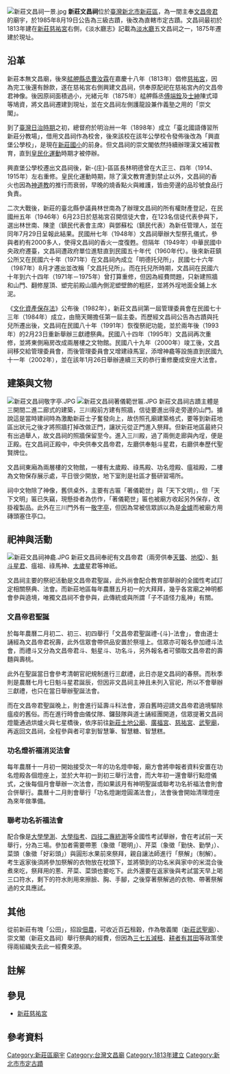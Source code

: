 {{coord|25.0377963|121.4567329|display=title}}
{{東亞廟宇
| name = 新莊文昌祠
| img = File:新莊文昌祠入口山門.jpg
| img_capt = 文昌祠入口山門
| image_width = 230px
| god = [[文昌帝君|文昌帝君]]
| type = 
| struct = 
| location ={{ROC-TW}}新北市新莊區文德里碧江街20號
| time = 6:00~18:00(17:50關廟門）
| open_year = 1813年始建
| cere_date = 農曆[[二月初三|二月初三]]（文昌帝君聖誕{{r|蔣|page=108}}）
| cultural_collection = 直轄市定古蹟
}}
[[File:新莊文昌祠一景.jpg|thumb]]
'''新莊文昌祠'''位於[[臺灣|臺灣]][[新北市|新北市]][[新莊區|新莊區]]，為一間主奉[[文昌帝君|文昌帝君]]的廟宇，於1985年8月19日公告為三級古蹟，後改為直轄市定古蹟{{r|文}}。文昌祠最初於1813年建在[[新莊慈祐宮|新莊慈祐宮]]右側，《淡水廳志》記載為[[淡水廳|淡水廳]]五文昌祠之一{{NoteTag|1=清代淡水廳只有五間文昌祠，分別在：[[新竹市|新竹]]、[[桃園區|桃園]]、[[新莊區|新莊]]、[[板橋區_(新北市)|板橋]]、[[士林區|士林]]。《淡水廳志·典禮志》：「文昌祠，一在廳治東門內，嘉慶八年同知胡應魁建，道光十七年同知婁雲修。一在新莊街，嘉慶十八年縣丞曹汝霖捐建。一在芝蘭堡，有記。一在桃仔園，同治六年，同知嚴金清諭紳董李鵬芳、徐玉衡捐建。一在枋橋街，同治二年，紳士[[林維讓|林維讓]]、[[林維源|林維源]]捐建。」}}，1875年遷建於現址{{r|周}}。

== 沿革 ==
新莊本無文昌廟，後來[[艋舺縣丞|艋舺縣丞]][[曹汝霖_(艋舺縣丞)|曹汝霖]]在嘉慶十八年（1813年）倡修[[新莊慈祐宮|慈祐宮]]，因為完工後還有餘款，遂在慈祐宮右側興建文昌祠{{NoteTag|1=位置即1983年所建的「榮和活動中心」所在地{{r|志}}。}}，供奉原配祀在慈祐宮內的文昌帝君神像{{r|周}}{{r|文}}。後因原祠面積過小，光緒元年（1875年）艋舺縣丞[[傅端銓|傅端銓]]及[[士紳|士紳]]陳式璋等鳩資，將文昌祠遷建到現址，並在文昌祠左側護龍設兼作義塾之用的「崇文閣」{{r|周}}{{r|文}}。

到了[[臺灣日治時期|臺灣日治時期]]之初，總督府於明治卅一年（1898年）成立「臺北國語傳習所新莊分教場」，借用文昌祠作為校舍，後來該校在該年公學校令發佈後改為「興直堡公學校」，是現在[[新北市新莊區新莊國民小學|新莊國小]]的前身{{r|周}}。但文昌祠的崇文閣依然持續辦理漢文補習教育，直到[[皇民化運動|皇民化運動]]時期才被停辦{{r|周}}。

興直堡公學校遷出文昌祠後，新-{庄}-區{{NoteTag|1=隸屬於[[臺北廳|臺北廳]]新-{庄}-支廳。}}區長林明德曾在大正三、四年（1914、1915年）左右重修{{NoteTag|1=《新莊市志》的〈宗教篇〉記為「民國四年（大正四年）」，〈古蹟篇〉記為「民國三年（大正三年）」{{r|志}}。}}。皇民化運動時期，除了漢文教育遭到禁止以外，文昌祠的香火也因為[[神道教|神道教]]的推行而衰弱，早晚的燒香點火與維護，皆由旁邊的品珍號食品行負責{{r|蔣|page=70}}。

二次大戰後，新莊的臺北縣參議員林世南為了辦理文昌祠的所有權財產登記，在民國卅五年（1946年）6月23日於慈祐宮召開信徒大會，在123名信徒代表參與下，選出林世南、陳塗（鎮民代表會主席）與鄧蘇松（鎮民代表）為新任管理人，並在同年7月29日呈報此結果{{r|志}}{{r|蔣|page=70}}。民國卅七年（1948年）文昌祠舉辦大型祭孔儀式，參與者約有2000多人，使得文昌祠的香火一度復甦{{r|志}}{{r|蔣|page=70}}。但隔年（1949年）中華民國中央政府遷臺，文昌祠遭政府單位進駐直到民國五十年代（1960年代）{{r|蔣|page=71}}。後來新莊鎮公所又在民國六十年（1971年）在文昌祠內成立「明德托兒所」，民國七十六年（1987年）8月才遷出並改稱「文昌托兒所」{{r|蔣|page=71}}。而在托兒所時期，文昌祠在民國六十年到六十四年（1971年－1975年）曾打算重修，但因為經費問題，只新建照牆和山門、翻修屋頂、塑完前殿山牆內側泥塑壁飾的粗胚，並將外埕地面全鋪上水泥{{r|志}}。

《[[文化資產保存法|文化資產保存法]]》公布後（1982年），新莊文昌祠第一屆管理委員會在民國七十三年（1984年）成立，由簡天賜擔任第一屆主委{{r|蔣|page=71}}。而歷經文昌祠公告為古蹟與托兒所遷出後，文昌祠在民國八十年（1991年）恢復祭祀功能，並於兩年後（1993年）的2月23日重新舉辦三獻禮祭典{{r|蔣|page=71}}{{r|志}}。民國八十四年（1995年）文昌祠再次重修，並將東側廂房改成兩層樓之文物館{{r|蔣|page=72}}{{r|志}}。民國八十九年（2000年）竣工後，文昌祠移交給管理委員會，而後管理委員會又增建祿馬室，添增神龕等設施直到民國九十一年（2002年），並在該年1月26日舉辦連續三天的恭行重修慶成安座大法會{{r|蔣|page=72}}。

== 建築與文物 ==
[[File:新莊文昌祠敬字亭.JPG|thumb]]
[[File:新莊文昌祠著儀範世匾.JPG|thumb]]
新莊文昌祠古蹟主體是三開間二進二廊式的建築，三川殿前方建有照牆，信徒要進出得走旁邊的山門{{r|周}}。據說這是當時建祠時為激勵新莊士子奮發向上，故仿照孔廟建築格式，要等到新莊地區出狀元之後才將照牆打掉改做正門，讓狀元從正門進入祭拜{{r|蔣|page=77}}。但新莊地區最終只有出過舉人，故文昌祠的照牆保留至今{{r|蔣|page=77}}。進入三川殿，過了兩側走廊與內埕，便是正殿。在文昌祠正殿中，中央供奉文昌帝君，左廳供奉魁斗星君，右廳供奉歷代聖賢牌位{{r|蔣|page=79}}。

文昌祠東廂為兩層樓的文物館，一樓有太歲殿、祿馬殿、功名燈殿、瘟祖殿，二樓為文物保存展示處，平日很少開放，地下室則是社區才藝研習場所{{r|蔣|page=88}}。

祠中文物除了神像，舊供桌外，主要有古匾「著儀範世」與「天下文明」，但「天下文明」匾已失竊，現懸掛者為仿作，「著儀範世」匾也被廟方收起另外保存，改掛複製品{{r|蔣|page=98}}。此外在三川門外有一[[敬字亭|敬字亭]]，但因為常被信眾誤以為是[[金爐|金爐]]而被廟方用磚頭塞住亭口{{r|蔣|page=100、101}}。

== 祀神與活動 ==
[[File:新莊文昌祠神龕.JPG|thumb]]
新莊文昌祠奉祀有文昌帝君（兩旁供奉[[天聾|天聾]]、[[地啞|地啞]]{{r|志}}）、[[魁星|魁斗星君]]、瘟祖{{NoteTag|1=據說為文昌帝君化身，在四川梓橦曾降服五瘟{{r|蔣|page=92}}。}}、祿馬神{{NoteTag|1=象徵官祿，亦說是文昌帝君的座騎{{r|蔣|page=90}}。}}、[[太歲|太歲]]星君等神祇。

文昌祠主要的祭祀活動是文昌帝君聖誕，此外尚會配合教育部舉辦的全國性考試訂定相關祭典、法會{{r|蔣|page=106}}。而新莊地區每年農曆五月初一的大拜拜，幾乎各宮廟之神明都會參與遶境，唯獨文昌祠不會參與，此傳統或與所謂「子不語怪力亂神」有關{{r|周}}。

=== 文昌帝君聖誕 ===
於每年農曆二月初二、初三、初四舉行「文昌帝君聖誕禮-{斗}-法會」，會由道士誦經為文昌帝君祝壽，此外信眾會帶供品安置於祭壇上{{r|蔣|page=108}}。信眾亦可報名參加禮斗法會，而禮斗又分為文昌帝君斗、魁星斗、功名斗，另外報名者可領取文昌帝君的壽麵與壽桃{{r|蔣|page=108}}。

此外在聖誕當日會參考清朝官祀規制進行三獻禮，此日亦是文昌祠的春祭{{r|蔣|page=110}}。而秋季則是農曆七月七日魁斗星君誕辰，但因非文昌祠主神且未列入官祀，所以不會舉辦三獻禮，也只在當日舉辦聖誕法會{{r|蔣|page=110}}。

而在文昌帝君聖誕晚上，則會進行延壽斗科法會，源自舊時迎請文昌帝君遶境驅除瘟疫的舊俗{{r|蔣|page=111}}。而在進行時會由儀仗隊、鑼鼓隊與道士誦經團開道，信眾提著文昌祠燈籠通過烘爐火與七星橋後，依序前往[[新莊福德祠|新莊土地公廟]]、[[新莊廣福宮|廣福宮]]、[[新莊慈祐宮|慈祐宮]]、[[新莊武聖廟|武聖廟]]，再返回文昌祠，全程參與者可拿到智慧筆、智慧糖、智慧糕{{r|蔣|page=111}}。

=== 功名燈祈福消災法會 ===
每年農曆十一月初一開始接受次一年的功名燈申報，廟方會將申報者資料安置在功名燈殿各個燈座上，並於大年初一到初三舉行法會，而大年初一還會舉行點燈儀式，之後每個月會舉辦一次法會，而如果該月有神明聖誕或聯考功名祈福法會則會合併舉行{{r|蔣|page=122}}。農曆十二月則會舉行「功名燈謝燈圓滿法會」，法會後會開始清理燈座為來年做準備{{r|蔣|page=123}}。

=== 聯考功名祈福法會 ===
配合像是[[大學學測|大學學測]]、[[大學指考|大學指考]]、[[四技二專統測|四技二專統測]]等全國性考試舉辦，會在考試前一天舉行，分為三場{{r|蔣|page=124}}。參加者需要帶蔥（象徵「聰明」{{r|蔣|page=133}}）、芹菜（象徵「勤快、勤學」{{r|蔣|page=133}}）、菜頭（象徵「好彩頭」{{r|蔣|page=133}}）與圓形水果前來祭拜，親自讓法師進行「祭解」（制解）{{r|蔣|page=126}}。考生返家後須將參加祭解的衣物放在枕頭下，並將領到的功名米與家中的米混合後煮來吃，祭拜用的蔥、芹菜、菜頭也要吃下{{r|蔣|page=129}}。此外還要在返家後與考試當天早上喝三口符水，剩下的符水則用來擦臉、胸、手腳，之後穿著祭解過的衣物、帶著祭解過的文具應試{{r|蔣|page=129}}。

== 其他 ==
從前新莊有塊「公田」，招設[[佃農|佃農]]，可收近百[[石|石]]租穀，作為敬義閣（[[新莊武聖廟|新莊武聖廟]]）、崇文閣（新莊文昌祠）舉行祭典的經費，但因為[[三七五減租|三七五減租]]、[[耕者有其田|耕者有其田]]等政策使得兩組織失去此一經費來源{{r|志}}。

==註解==
{{NoteFoot}}

==參見==
*[[新莊慈祐宮|新莊慈祐宮]]

==參考資料==
{{reflist|refs=
<ref name="周">{{cite book|author=周宗賢 |title=《臺北縣文化資產手冊》|publisher=臺北縣政府文化局 |isbn=986-00-3374-9 |pages=頁20─21|date=2005年12月}}</ref>
<ref name="文">{{cite web |url=https://nchdb.boch.gov.tw/assets/advanceSearch/monument/19850819000036 |title=新莊文昌祠 |accessdate= |publisher=文化部文化資產局 |archive-date=2021-01-24 |archive-url=https://web.archive.org/web/20210124141146/https://nchdb.boch.gov.tw/assets/advanceSearch/monument/19850819000036 |dead-url=no }}</ref>
<ref name="志">{{cite book|author=新莊市志編輯委員會 |title=《新莊市志》|publisher=臺北縣新莊市公所 |pages=頁352、386－388|date=1998年2月}}</ref>
<ref name="蔣">{{cite book|author=蔣嫣娟 |title=〈臺灣文昌信仰與考試文化之研究─以新莊文昌祠為例〉 |publisher=國立臺北教育大學 |date=2009年1月}}</ref>
}}

{{Commonscat|Wenchang Temple, Xinzhuang}}
{{台灣直轄市定古蹟}}
{{新北市文化資產}}
[[Category:新莊區廟宇|Category:新莊區廟宇]]
[[Category:台灣文昌廟|Category:台灣文昌廟]]
[[Category:1813年建立|Category:1813年建立]]
[[Category:新北市市定古蹟|Category:新北市市定古蹟]]